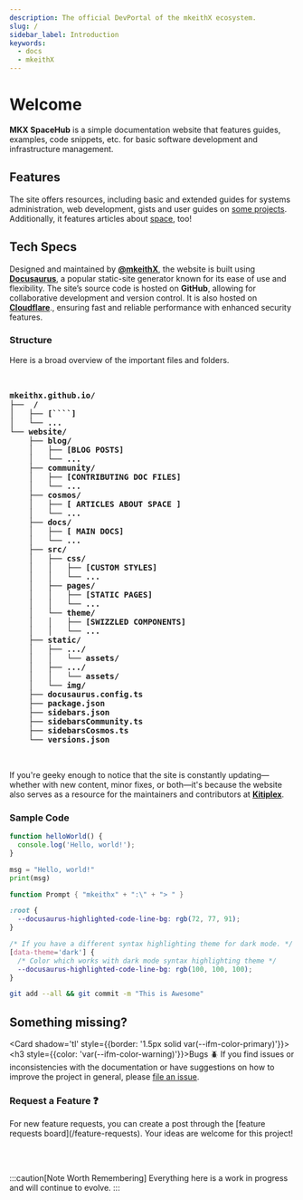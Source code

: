 ```yaml
---
description: The official DevPortal of the mkeithX ecosystem.
slug: /
sidebar_label: Introduction
keywords:
  - docs
  - mkeithX
---
```



# Welcome
**MKX SpaceHub** is a simple documentation website that features guides, examples, code snippets, etc. for basic software development and infrastructure management.

## Features
The site offers resources, including basic and extended guides for systems administration, web development, gists and user guides on [some projects](/docs/repo). Additionally, it features articles about [space](/cosmos), too!

<!-- tasks, comprehensive project documentation with development notes and user guides, and updates on recent changes, new features, and upcoming developments. Additionally, it features articles about space, too. -->


<QuickStartCardRow />

## Tech Specs

Designed and maintained by  [**@mkeithX**](https://github.com/mkeithx), the website is built using  [**Docusaurus**](https://docusaurus.io/), a popular static-site generator known for its ease of use and flexibility. The site’s source code is hosted on **GitHub**, allowing for collaborative development and version control. It is also hosted on [**Cloudflare**](https://developers.cloudflare.com/pages)., ensuring fast and reliable performance with enhanced security features.

### Structure
Here is a broad overview of the important files and folders.


<pre>
<b>

mkeithx.github.io/
├──  /
│   ├── [````]
│   └── ...
└── website/
    ├── blog/
    │   ├── [BLOG POSTS]
    │   └── ...
    ├── community/
    │   ├── [CONTRIBUTING DOC FILES]
    │   └── ...
    ├── cosmos/
    │   ├── [ ARTICLES ABOUT SPACE ]
    │   └── ...
    ├── docs/
    │   ├── [ MAIN DOCS]
    │   └── ...
    ├── src/
    │   ├── css/
    │   │   ├── [CUSTOM STYLES]
    │   │   └── ...
    │   ├── pages/
    │   │   ├── [STATIC PAGES]
    │   │   └── ...
    │   └── theme/
    │   │   ├── [SWIZZLED COMPONENTS]
    │   │   └── ...
    ├── static/
    │   ├── .../
    │   │   └── assets/
    │   ├── .../
    │   │   └── assets/
    │   └── img/
    ├── docusaurus.config.ts
    ├── package.json
    ├── sidebars.json
    ├── sidebarsCommunity.ts
    ├── sidebarsCosmos.ts
    └── versions.json

</b>
</pre>






If you're geeky enough to notice that the site is constantly updating—whether with new content, minor fixes, or both—it's because the website also serves as a resource for the maintainers and contributors at [**Kitiplex**](https://github.com/kitiplex).


<!-- it also serves as a testing 

The **MKX SpaceHub**, developed and maintained by [**mkeithX**](https://github.com/mkeithx), is a simple documentation website that features streamlined resources and quick references for basic Web Development & Infra Management. The project had many pseudonyms internally and **MKX SpaceHub** was known publicly. 
 -->



### Sample Code

<BrowserWindow url="http://localhost:3000/">

<Tabs>
<TabItem value="js" label="JavaScript">

```js
function helloWorld() {
  console.log('Hello, world!');
}
```

</TabItem>
<TabItem value="py" label="Python">

```py
msg = "Hello, world!"
print(msg)
```

</TabItem>
<TabItem value="powershell" label="PowerShell">

```powershell
function Prompt { "mkeithx" + ":\" + "> " }
```

</TabItem>

<TabItem value="css" label="CSS">

```css
:root {
  --docusaurus-highlighted-code-line-bg: rgb(72, 77, 91);
}

/* If you have a different syntax highlighting theme for dark mode. */
[data-theme='dark'] {
  /* Color which works with dark mode syntax highlighting theme */
  --docusaurus-highlighted-code-line-bg: rgb(100, 100, 100);
}
```

</TabItem>
<TabItem value="git" label="Git">


```bash
git add --all && git commit -m "This is Awesome"
```



</TabItem>
</Tabs>

</BrowserWindow>

<!-- <p align="center">

[![techs](https://skillicons.dev/icons?i=react,js,cloudflare,github,py,ts,vscode,md,html,css&perline=20)](#)

</p> -->


## Something missing?

<Columns className='item  margin-bottom-lg' > 
  <Column className='text--left item  padding--sm'>

<Card shadow='tl' style={{border: '1.5px solid var(--ifm-color-primary)'}}>
    <CardHeader>
      <h3 style={{color: 'var(--ifm-color-warning)'}}>Bugs 🪲</h3>
    </CardHeader>
    <CardBody>
If you find issues or inconsistencies with the documentation or have suggestions on how to improve the project in general, please [file an issue](/community/contributing#issues).
  </CardBody>
  </Card>

  </Column>
  <Column  className='text--left item  padding--sm'>
<Card shadow='tl' style={{border: '1.5px solid var(--ifm-color-primary)'}}>
    <CardHeader>
      <h3 style={{color: 'var(--ifm-color-success)' }}>Request a Feature ❓</h3>
    </CardHeader>
    <CardBody>
For new feature requests, you can create a post through the [feature requests board](/feature-requests). Your ideas are welcome for this project!
    </CardBody>
  </Card>
  </Column>
</Columns>


<br></br>


<!-- If you find issues or inconsistencies with the documentation or have suggestions on how to improve the project in general, please [file an issue](/community/contributing#issues).


For new feature requests, you can create a post on the [feature requests board](/feature-requests) (Canny). Your ideas are welcome! -->


<!-- , which is a handy tool for road-mapping and allows for sorting by upvotes, which gives the core team a better indicator of what features are in high demand, as compared to GitHub issues which are harder to triage. -->

:::caution[Note Worth Remembering]
Everything here is a work in progress and will continue to evolve.
:::
